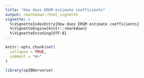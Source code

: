 ```yaml
---
title: "How does ERGM estimate coefficients"
output: rmarkdown::html_vignette
vignette: >
  %\VignetteIndexEntry{How does ERGM estimate coefficients}
  %\VignetteEngine{knitr::rmarkdown}
  %\VignetteEncoding{UTF-8}
---
```


```r
knitr::opts_chunk$set(
  collapse = TRUE,
  comment = "#>"
)
```

```r
library(spIBDerverse)
```
